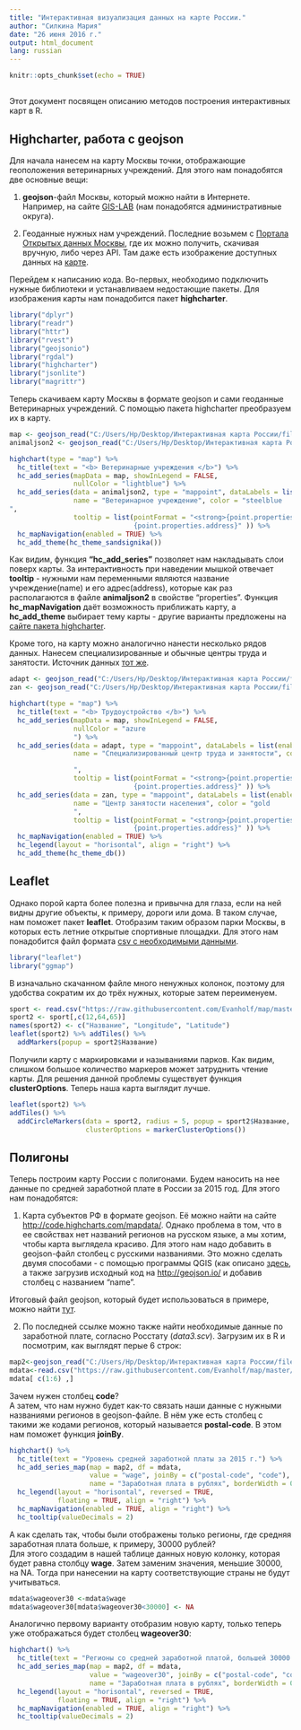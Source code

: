 ---
title: "Интерактивная визуализация данных на карте России."
author: "Силкина Мария"
date: "26 июня 2016 г."
output: html_document
lang: russian
---

```{r setup, include=FALSE}
knitr::opts_chunk$set(echo = TRUE)
```

## 

Этот документ посвящен описанию методов построения интерактивных карт в R. 

## Highcharter, работа с geojson
Для начала нанесем на карту Москвы точки, отображающие геоположения ветеринарных учреждений. Для этого нам понадобятся две основные вещи: 

1. **geojson**-файл Москвы, который можно найти в Интернете. Например, на сайте [GIS-LAB](http://gis-lab.info/qa/moscow-atd.html) (нам понадобятся административные округа).

2. Геоданные нужных нам учреждений. Последние возьмем с [Портала Открытых данных Москвы](http://data.mos.ru/), где их можно получить, скачивая вручную, либо через API. Там даже есть изображение доступных данных на [карте](http://atlas.mos.ru/?lang=ru&z=2&ll=37.936117614208726%2C55.74434070349103&l=6854).

Перейдем к написанию кода. Во-первых, необходимо подключить нужные библиотеки и устанавливаем недостающие пакеты. Для изображения карты нам понадобится пакет **highcharter**.

```{r libraries, message=FALSE}
library("dplyr")
library("readr")
library("httr")
library("rvest")
library("geojsonio")
library("rgdal")
library("highcharter")
library("jsonlite")
library("magrittr")
```

Теперь скачиваем карту Москвы в формате geojson и сами геоданные Ветеринарных учреждений. С помощью пакета highcharter преобразуем их в карту.

```{r map, echo=TRUE, message=FALSE}
map <- geojson_read("C:/Users/Hp/Desktop/Интерактивная карта России/files/ao.geojson")
animaljson2 <- geojson_read("C:/Users/Hp/Desktop/Интерактивная карта России/files/anima.json")

highchart(type = "map") %>% 
  hc_title(text = "<b> Ветеринарные учреждения </b>") %>% 
  hc_add_series(mapData = map, showInLegend = FALSE,
                nullColor = "lightblue") %>% 
  hc_add_series(data = animaljson2, type = "mappoint", dataLabels = list(enabled = FALSE),
                name = "Ветеринарное учреждение", color = "steelblue
",
                tooltip = list(pointFormat = "<strong>{point.properties.name}: </strong> <br> 
                               {point.properties.address}" )) %>% 
  hc_mapNavigation(enabled = TRUE) %>% 
  hc_add_theme(hc_theme_sandsignika())

```

Как видим, функция **"hc_add_series"** позволяет нам накладывать слои поверх карты. За интерактивность при наведении мышкой отвечает **tooltip** - нужными нам переменными являются название учреждение(name) и его адрес(address), которые как раз располагаются в файле **animaljson2** в свойстве "properties". 
Функция **hc_mapNavigation** даёт возможность приближать карту, а **hc_add_theme** выбирает тему карты - другие варианты предложены на [сайте пакета highcharter](http://jkunst.com/highcharter/themes.html).

Кроме того, на карту можно аналогично нанести несколько рядов данных. Нанесем специализированные и обычные центры труда и занятости. Источник данных [тот же](http://atlas.mos.ru/?lang=ru&z=2&ll=37.93800588935439%2C55.72317389638372&l=2743%2C3714#).

```{r legends, message=FALSE}
adapt <- geojson_read("C:/Users/Hp/Desktop/Интерактивная карта России/files/adapt.json")
zan <- geojson_read("C:/Users/Hp/Desktop/Интерактивная карта России/files/zan.json")

highchart(type = "map") %>% 
  hc_title(text = "<b> Трудоустройство </b>") %>% 
  hc_add_series(mapData = map, showInLegend = FALSE,
                nullColor = "azure
                ") %>% 
  hc_add_series(data = adapt, type = "mappoint", dataLabels = list(enabled = FALSE),
                name = "Специализированный центр труда и занятости", color = "lightslateblue

                ",
                tooltip = list(pointFormat = "<strong>{point.properties.name}: </strong> <br> 
                               {point.properties.address}" )) %>% 
  hc_add_series(data = zan, type = "mappoint", dataLabels = list(enabled = FALSE),
                name = "Центр занятости населения", color = "gold
                ",
                tooltip = list(pointFormat = "<strong>{point.properties.name}: </strong> <br> 
                               {point.properties.address}" )) %>% 
  hc_mapNavigation(enabled = TRUE) %>% 
  hc_legend(layout = "horisontal", align = "right") %>%
  hc_add_theme(hc_theme_db())
```


## Leaflet

Однако порой карта более полезна и привычна для глаза, если на ней видны другие объекты, к примеру, дороги или дома. В таком случае, нам поможет пакет **leaflet**. Отобразим таким образом парки Москвы, в которых есть летние открытые спортивные площадки. Для этого нам понадобится файл формата [csv с необходимыми данными](https://raw.githubusercontent.com/Evanholf/map/master/sportareas.csv).

```{r pressure, message=FALSE}
library("leaflet")
library("ggmap")
```

В изначально скачанном файле много ненужных колонок, поэтому для удобства сократим их до трёх нужных, которые затем переименуем.
```{r map2, echo=TRUE, message=FALSE}
sport <- read.csv("https://raw.githubusercontent.com/Evanholf/map/master/sportareas.csv", encoding="UTF-8")
sport2 <- sport[,c(12,64,65)]
names(sport2) <- c("Название", "Longitude", "Latitude")
leaflet(sport2) %>% addTiles() %>% 
  addMarkers(popup = sport2$Название)

```

Получили карту с маркировками и называниями парков. Как видим, слишком большое количество маркеров может затруднить чтение карты. Для решения данной проблемы существует функция **clusterOptions**. Теперь наша карта выглядит лучше.

```{r map3, echo=TRUE, message=FALSE}
leaflet(sport2) %>%
addTiles() %>% 
  addCircleMarkers(data = sport2, radius = 5, popup = sport2$Название,
                   clusterOptions = markerClusterOptions())

```

## Полигоны
Теперь построим карту России с полигонами. Будем наносить на нее данные по средней заработной плате в России за 2015 год. Для этого нам понадобятся:

1. Карта субъектов РФ в формате geojson. 
  Её можно найти на сайте <http://code.highcharts.com/mapdata/>. Однако проблема в том, что в ее свойствах нет названий регионов на русском языке, а мы хотим, чтобы карта выглядела красиво. Для этого нам надо добавить в geojson-файл столбец с русскими названиями. Это можно сделать двумя способами - с помощью программы QGIS (как описано [здесь](http://gis.stackexchange.com/questions/109315/adding-properties-to-geojson-file/109356), а также загрузив исходный код на <http://geojson.io/> и добавив столбец с названием "name". 
  
  Итоговый файл geojson, который будет использоваться в примере, можно найти [тут](https://github.com/Evanholf/map).

2. По последней ссылке можно также найти необходимые данные по заработной плате, согласно Росстату (*data3.scv*). Загрузим их в R и посмотрим, как выглядят перые 6 строк:

```{r mdataview, echo=TRUE}
map2<-geojson_read("C:/Users/Hp/Desktop/Интерактивная карта России/files/map2.geojson")
mdata<-read.csv("https://raw.githubusercontent.com/Evanholf/map/master/data3.csv", encoding="UTF-8")
mdata[ c(1:6) ,]
```

Зачем нужен столбец **code**? <br>
А затем, что нам нужно будет как-то связать наши данные с нужными названиями регионов в geojson-файле. В нём уже есть столбец с такими же кодами регионов, который называется **postal-code**. В этом нам поможет функция **joinBy**.
```{r Russia_polygons, echo=TRUE}
highchart() %>% 
  hc_title(text = "Уровень средней заработной платы за 2015 г.") %>% 
  hc_add_series_map(map = map2, df = mdata,
                    value = "wage", joinBy = c("postal-code", "code"),
                    name = "Заработная плата в рублях", borderWidth = 0.1) %>% 
  hc_legend(layout = "horisontal", reversed = TRUE,
            floating = TRUE, align = "right") %>% 
  hc_mapNavigation(enabled = TRUE, align = "right") %>% 
  hc_tooltip(valueDecimals = 2)
```

А как сделать так, чтобы были отображены только регионы, где средняя заработная плата больше, к примеру, 30000 рублей? <br>
Для этого создадим в нашей таблице данных новую колонку, которая будет равна столбцу **wage**. Затем заменим значения, меньшие 30000, на NA. Тогда при нанесении на карту соответствующие страны не будут учитываться. 

```{r Russia2, echo=TRUE}
mdata$wageover30 <-mdata$wage
mdata$wageover30[mdata$wageover30<30000] <- NA
```

Аналогично первому варианту отобразим новую карту, только теперь уже отображаться будет столбец **wageover30**:

```{r Russia_polygons2, echo=TRUE}
highchart() %>% 
  hc_title(text = "Регионы со средней заработной платой, большей 30000 р.") %>% 
  hc_add_series_map(map = map2, df = mdata,
                    value = "wageover30", joinBy = c("postal-code", "code"),
                    name = "Заработная плата в рублях", borderWidth = 0.1) %>% 
  hc_legend(layout = "horisontal", reversed = TRUE,
            floating = TRUE, align = "right") %>% 
  hc_mapNavigation(enabled = TRUE, align = "right") %>% 
  hc_tooltip(valueDecimals = 2)
```
